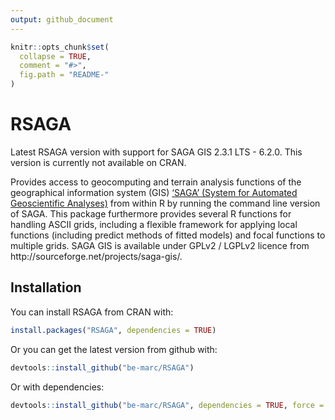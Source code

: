 ```yaml
---
output: github_document
---
```


<!-- README.md is generated from README.Rmd. Please edit that file -->

```r
knitr::opts_chunk$set(
  collapse = TRUE,
  comment = "#>",
  fig.path = "README-"
)
```

# RSAGA

Latest RSAGA version with support for SAGA GIS 2.3.1 LTS - 6.2.0. This version is currently not available on CRAN.

Provides access to geocomputing and terrain analysis
functions of the geographical information system (GIS) ['SAGA' (System for
Automated Geoscientific Analyses)](http://saga-gis.org/en/index.html) from within R by running the command 
line version of SAGA. This package furthermore provides several R functions
for handling ASCII grids, including a flexible framework for applying local
functions (including predict methods of fitted models) and focal functions to
multiple grids. SAGA GIS is available under GPLv2 / LGPLv2 licence from
http://sourceforge.net/projects/saga-gis/.


## Installation

You can install RSAGA from CRAN with:

```r
install.packages("RSAGA", dependencies = TRUE)
```

Or you can get the latest version from github with:

```r
devtools::install_github("be-marc/RSAGA")
```

Or with dependencies:

```r
devtools::install_github("be-marc/RSAGA", dependencies = TRUE, force = TRUE)
```
